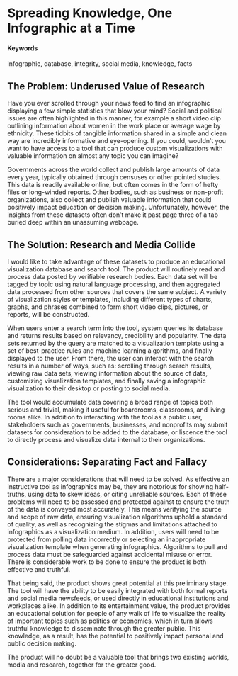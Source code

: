 # Spreading Knowledge, One Infographic at a Time {#Infographic-Database}

#### Keywords

infographic, database, integrity, social media, knowledge, facts

## The Problem: Underused Value of Research

Have you ever scrolled through your news feed to find an infographic displaying a few simple statistics that blow your mind? Social and political issues are often highlighted in this manner, for example a short video clip outlining information about women in the work place or average wage by ethnicity. These tidbits of tangible information shared in a simple and clean way are incredibly informative and eye-opening. If you could, wouldn't you want to have access to a tool that can produce custom visualizations with valuable information on almost any topic you can imagine?

Governments across the world collect and publish large amounts of data every year, typically obtained through censuses or other pointed studies. This data is readily available online, but often comes in the form of hefty files or long-winded reports. Other bodies, such as business or non-profit organizations, also collect and publish valuable information that could positively impact education or decision making. Unfortunately, however, the insights from these datasets often don't make it past page three of a tab buried deep within an unassuming webpage.

## The Solution: Research and Media Collide

I would like to take advantage of these datasets to produce an educational visualization database and search tool. The product will routinely read and process data posted by verifiable research bodies. Each data set will be tagged by topic using natural language processing, and then aggregated data processed from other sources that covers the same subject. A variety of visualization styles or templates, including different types of charts, graphs, and phrases combined to form short video clips, pictures, or reports, will be constructed.

When users enter a search term into the tool, system queries its database and returns results based on relevancy, credibility and popularity. The data sets returned by the query are matched to a visualization template using a set of best-practice rules and machine learning algorithms, and finally displayed to the user. From there, the user can interact with the search results in a number of ways, such as: scrolling through search results, viewing raw data sets, viewing information about the source of data, customizing visualization templates, and finally saving a infographic visualization to their desktop or posting to social media.

The tool would accumulate data covering a broad range of topics both serious and trivial, making it useful for boardrooms, classrooms, and living rooms alike. In addition to interacting with the tool as a public user, stakeholders such as governments, businesses, and nonprofits may submit datasets for consideration to be added to the database, or liscence the tool to directly process and visualize data internal to their organizations.

## Considerations: Separating Fact and Fallacy

There are a major considerations that will need to be solved. As effective an instructive tool as infographics may be, they are notorious for showing half-truths, using data to skew ideas, or citing unreliable sources. Each of these problems will need to be assessed and protected against to ensure the truth of the data is conveyed most accurately. This means verifying the source and scope of raw data, ensuring visualization algorithms uphold a standard of quality, as well as recognizing the stigmas and limitations attached to infographics as a visualization medium. In addition, users will need to be protected from polling data incorrectly or selecting an inappropriate visualization template when generating infographics. Algorithms to pull and process data must be safeguarded against accidental misuse or error. There is considerable work to be done to ensure the product is both effective and truthful.

That being said, the product shows great potential at this preliminary stage. The tool will have the ability to be easily integrated with both formal reports and social media newsfeeds, or used directly in educational institutions and workplaces alike.  In addition to its entertainment value, the product provides an educational solution for people of any walk of life to visualize the reality of important topics such as politics or economics, which in turn allows truthful knowledge to disseminate through the greater public. This knowledge, as a result, has the potential to positively impact personal and public decision making.

The product will no doubt be a valuable tool that brings two existing worlds, media and research, together for the greater good. 
